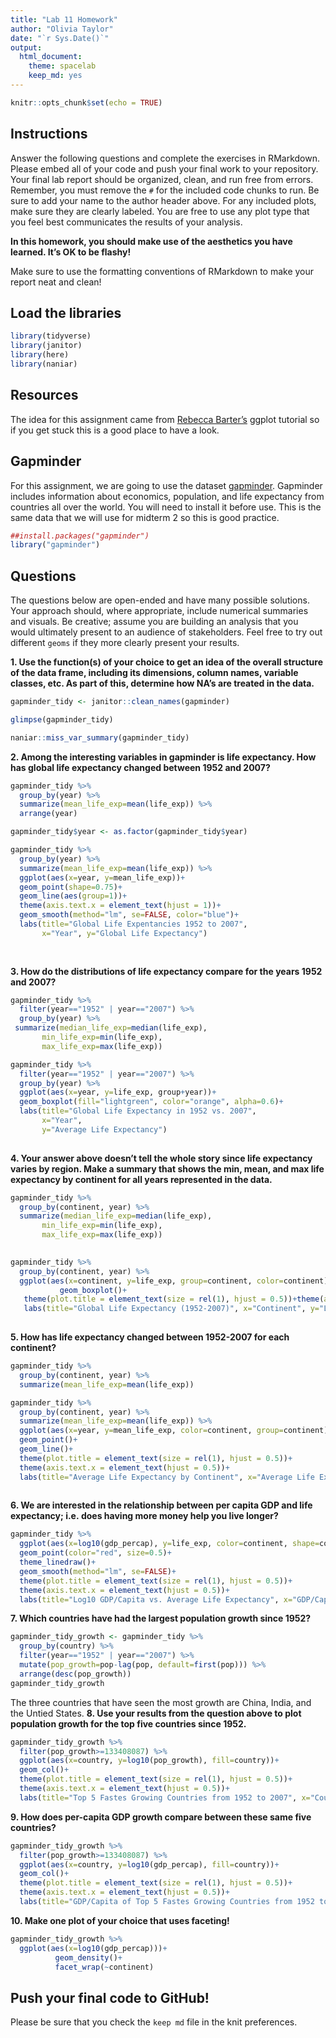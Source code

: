 ```yaml
---
title: "Lab 11 Homework"
author: "Olivia Taylor"
date: "`r Sys.Date()`"
output:
  html_document: 
    theme: spacelab
    keep_md: yes
---
```


```r
knitr::opts_chunk$set(echo = TRUE)
```

## Instructions
Answer the following questions and complete the exercises in RMarkdown. Please embed all of your code and push your final work to your repository. Your final lab report should be organized, clean, and run free from errors. Remember, you must remove the `#` for the included code chunks to run. Be sure to add your name to the author header above. For any included plots, make sure they are clearly labeled. You are free to use any plot type that you feel best communicates the results of your analysis.  

**In this homework, you should make use of the aesthetics you have learned. It's OK to be flashy!**

Make sure to use the formatting conventions of RMarkdown to make your report neat and clean!  

## Load the libraries
```r
library(tidyverse)
library(janitor)
library(here)
library(naniar)
``` 

## Resources
The idea for this assignment came from [Rebecca Barter's](http://www.rebeccabarter.com/blog/2017-11-17-ggplot2_tutorial/) ggplot tutorial so if you get stuck this is a good place to have a look.  

## Gapminder
For this assignment, we are going to use the dataset [gapminder](https://cran.r-project.org/web/packages/gapminder/index.html). Gapminder includes information about economics, population, and life expectancy from countries all over the world. You will need to install it before use. This is the same data that we will use for midterm 2 so this is good practice.
```r
##install.packages("gapminder")
library("gapminder")
```

## Questions
The questions below are open-ended and have many possible solutions. Your approach should, where appropriate, include numerical summaries and visuals. Be creative; assume you are building an analysis that you would ultimately present to an audience of stakeholders. Feel free to try out different `geoms` if they more clearly present your results.  

**1. Use the function(s) of your choice to get an idea of the overall structure of the data frame, including its dimensions, column names, variable classes, etc. As part of this, determine how NA's are treated in the data.** 
```r
gapminder_tidy <- janitor::clean_names(gapminder)
```
```r
glimpse(gapminder_tidy)
```
```r
naniar::miss_var_summary(gapminder_tidy)
```

**2. Among the interesting variables in gapminder is life expectancy. How has global life expectancy changed between 1952 and 2007?**
```r
gapminder_tidy %>% 
  group_by(year) %>% 
  summarize(mean_life_exp=mean(life_exp)) %>% 
  arrange(year)
```
```r
gapminder_tidy$year <- as.factor(gapminder_tidy$year)
```

```r
gapminder_tidy %>% 
  group_by(year) %>% 
  summarize(mean_life_exp=mean(life_exp)) %>% 
  ggplot(aes(x=year, y=mean_life_exp))+
  geom_point(shape=0.75)+
  geom_line(aes(group=1))+
  theme(axis.text.x = element_text(hjust = 1))+
  geom_smooth(method="lm", se=FALSE, color="blue")+
  labs(title="Global Life Expentancies 1952 to 2007",
       x="Year", y="Global Life Expectancy")
  
  
```


**3. How do the distributions of life expectancy compare for the years 1952 and 2007?**
```r
gapminder_tidy %>% 
  filter(year=="1952" | year=="2007") %>% 
  group_by(year) %>%
 summarize(median_life_exp=median(life_exp),
       min_life_exp=min(life_exp),
       max_life_exp=max(life_exp))
```

```r
gapminder_tidy %>% 
  filter(year=="1952" | year=="2007") %>% 
  group_by(year) %>%
  ggplot(aes(x=year, y=life_exp, group+year))+
  geom_boxplot(fill="lightgreen", color="orange", alpha=0.6)+
  labs(title="Global Life Expectancy in 1952 vs. 2007",
       x="Year",
       y="Average Life Expectancy")
  
```

**4. Your answer above doesn't tell the whole story since life expectancy varies by region. Make a summary that shows the min, mean, and max life expectancy by continent for all years represented in the data.**
```r
gapminder_tidy %>% 
  group_by(continent, year) %>% 
  summarize(median_life_exp=median(life_exp),
       min_life_exp=min(life_exp),
       max_life_exp=max(life_exp)) 
  
```

```r
gapminder_tidy %>% 
  group_by(continent, year) %>% 
  ggplot(aes(x=continent, y=life_exp, group=continent, color=continent))+
           geom_boxplot()+
   theme(plot.title = element_text(size = rel(1), hjust = 0.5))+theme(axis.text.x = element_text(hjust = 0.5))+
   labs(title="Global Life Expectancy (1952-2007)", x="Continent", y="Life Expectancy")
  
```

**5. How has life expectancy changed between 1952-2007 for each continent?**
```r
gapminder_tidy %>% 
  group_by(continent, year) %>% 
  summarize(mean_life_exp=mean(life_exp))
```

```r
gapminder_tidy %>% 
  group_by(continent, year) %>% 
  summarize(mean_life_exp=mean(life_exp)) %>% 
  ggplot(aes(x=year, y=mean_life_exp, color=continent, group=continent))+
  geom_point()+
  geom_line()+
  theme(plot.title = element_text(size = rel(1), hjust = 0.5))+
  theme(axis.text.x = element_text(hjust = 0.5))+
  labs(title="Average Life Expectancy by Continent", x="Average Life Expectancy", y="Continent", color="Continent")
  
```

**6. We are interested in the relationship between per capita GDP and life expectancy; i.e. does having more money help you live longer?**
```r
gapminder_tidy %>% 
  ggplot(aes(x=log10(gdp_percap), y=life_exp, color=continent, shape=continent))+
  geom_point(color="red", size=0.5)+
  theme_linedraw()+
  geom_smooth(method="lm", se=FALSE)+
  theme(plot.title = element_text(size = rel(1), hjust = 0.5))+
  theme(axis.text.x = element_text(hjust = 0.5))+
  labs(title="Log10 GDP/Capita vs. Average Life Expectancy", x="GDP/Capita", y="Average Life Expectancy")
```

**7. Which countries have had the largest population growth since 1952?**
```r
gapminder_tidy_growth <- gapminder_tidy %>% 
  group_by(country) %>% 
  filter(year=="1952" | year=="2007") %>% 
  mutate(pop_growth=pop-lag(pop, default=first(pop))) %>% 
  arrange(desc(pop_growth))
gapminder_tidy_growth
```
The three countries that have seen the most growth are China, India, and the Untied States. 
**8. Use your results from the question above to plot population growth for the top five countries since 1952.**
```r
gapminder_tidy_growth %>% 
  filter(pop_growth>=133408087) %>% 
  ggplot(aes(x=country, y=log10(pop_growth), fill=country))+
  geom_col()+
  theme(plot.title = element_text(size = rel(1), hjust = 0.5))+
  theme(axis.text.x = element_text(hjust = 0.5))+
  labs(title="Top 5 Fastes Growing Countries from 1952 to 2007", x="Country", y="Log10 Population Growth")
```

**9. How does per-capita GDP growth compare between these same five countries?**
```r
gapminder_tidy_growth %>% 
  filter(pop_growth>=133408087) %>% 
  ggplot(aes(x=country, y=log10(gdp_percap), fill=country))+
  geom_col()+
  theme(plot.title = element_text(size = rel(1), hjust = 0.5))+
  theme(axis.text.x = element_text(hjust = 0.5))+
  labs(title="GDP/Capita of Top 5 Fastes Growing Countries from 1952 to 2007", x="Country", y="Log10 GDP/Capita")
```

**10. Make one plot of your choice that uses faceting!**
```r
gapminder_tidy_growth %>% 
  ggplot(aes(x=log10(gdp_percap)))+
          geom_density()+
          facet_wrap(~continent)
```

## Push your final code to GitHub!
Please be sure that you check the `keep md` file in the knit preferences. 